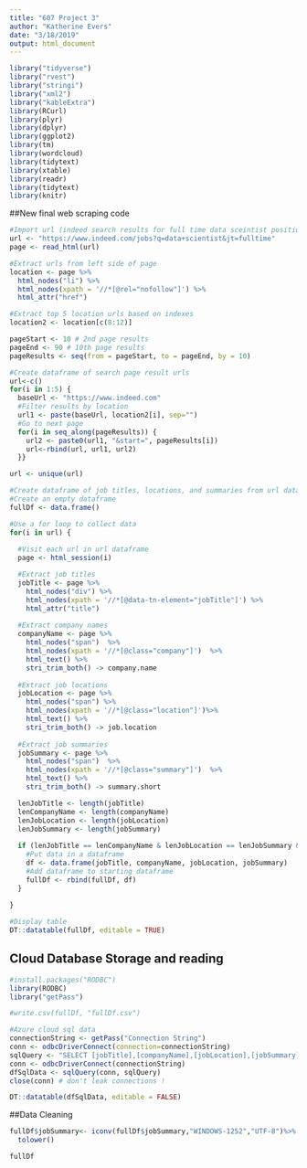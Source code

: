 ```yaml
---
title: "607 Project 3"
author: "Katherine Evers"
date: "3/18/2019"
output: html_document
---
```


```r
library("tidyverse")  
library("rvest")    
library("stringi")   
library("xml2")
library("kableExtra")
library(RCurl)
library(plyr)
library(dplyr)
library(ggplot2)
library(tm)
library(wordcloud)
library(tidytext)
library(xtable)
library(readr)
library(tidytext)
library(knitr)

```

##New final web scraping code

```r
#Import url (indeed search results for full time data sceintist positions)
url <- "https://www.indeed.com/jobs?q=data+scientist&jt=fulltime"
page <- read_html(url)

#Extract urls from left side of page
location <- page %>% 
  html_nodes("li") %>%
  html_nodes(xpath = '//*[@rel="nofollow"]') %>%
  html_attr("href")

#Extract top 5 location urls based on indexes
location2 <- location[c(8:12)] 
```

```r
pageStart <- 10 # 2nd page results
pageEnd <- 90 # 10th page results
pageResults <- seq(from = pageStart, to = pageEnd, by = 10)

#Create dataframe of search page result urls
url<-c()
for(i in 1:5) {
  baseUrl <- "https://www.indeed.com"
  #Filter results by location
  url1 <- paste(baseUrl, location2[i], sep="")
  #Go to next page
  for(i in seq_along(pageResults)) {
    url2 <- paste0(url1, "&start=", pageResults[i])
    url<-rbind(url, url1, url2)
  }}

url <- unique(url)

#Create dataframe of job titles, locations, and summaries from url dataframe
#Create an empty dataframe
fullDf <- data.frame()

#Use a for loop to collect data
for(i in url) {
  
  #Visit each url in url dataframe
  page <- html_session(i)

  #Extract job titles
  jobTitle <- page %>% 
    html_nodes("div") %>%
    html_nodes(xpath = '//*[@data-tn-element="jobTitle"]') %>%
    html_attr("title")
    
  #Extract company names
  companyName <- page %>% 
    html_nodes("span")  %>% 
    html_nodes(xpath = '//*[@class="company"]')  %>% 
    html_text() %>%
    stri_trim_both() -> company.name 
  
  #Extract job locations
  jobLocation <- page %>% 
    html_nodes("span") %>% 
    html_nodes(xpath = '//*[@class="location"]')%>% 
    html_text() %>%
    stri_trim_both() -> job.location
    
  #Extract job summaries
  jobSummary <- page %>% 
    html_nodes("span")  %>% 
    html_nodes(xpath = '//*[@class="summary"]')  %>% 
    html_text() %>%
    stri_trim_both() -> summary.short 

  lenJobTitle <- length(jobTitle)
  lenCompanyName <- length(companyName)
  lenJobLocation <- length(jobLocation)
  lenJobSummary <- length(jobSummary)
  
  if (lenJobTitle == lenCompanyName & lenJobLocation == lenJobSummary & lenCompanyName == lenJobLocation) {
    #Put data in a dataframe  
    df <- data.frame(jobTitle, companyName, jobLocation, jobSummary)
    #Add dataframe to starting dataframe
    fullDf <- rbind(fullDf, df)
  }
  
}

#Display table
DT::datatable(fullDf, editable = TRUE)

```

## Cloud Database Storage and reading
```r
#install.packages("RODBC")
library(RODBC)
library("getPass")

#write.csv(fullDf, "fullDf.csv")

#Azure cloud sql data
connectionString <- getPass("Connection String")
conn <- odbcDriverConnect(connection=connectionString)
sqlQuery <- "SELECT [jobTitle],[companyName],[jobLocation],[jobSummary] FROM [dbo].[fullDf]"
conn <- odbcDriverConnect(connectionString)
dfSqlData <- sqlQuery(conn, sqlQuery)
close(conn) # don't leak connections !

DT::datatable(dfSqlData, editable = FALSE)

```


##Data Cleaning

```r
fullDf$jobSummary<- iconv(fullDf$jobSummary,"WINDOWS-1252","UTF-8")%>%
  tolower()

fullDf
```

